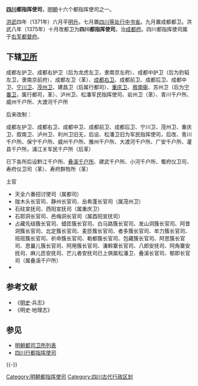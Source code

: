 '''[[四川|四川]]都指挥使司'''，[[明朝|明朝]]十六个都指挥使司之一。

[[洪武|洪武]]四年（1371年）六月平[[明升|明升]]。七月置[[四川等处行中书省|四川等处行中书省]]。九月置成都都卫。洪武八年（1375年）十月改都卫为'''四川都指挥使司'''，治[[成都府|成都府]]。四川都指挥使司属于[[右军都督府|右军都督府]]。

== 下辖[[卫所|卫所]] ==
成都左护卫、成都右护卫（后为龙虎左卫，隶南京左府）、成都中护卫（后为豹韬左卫，隶南京前府）、成都左卫（革）、[[成都右卫|成都右卫]]、成都前卫、成都后卫、成都中卫、[[宁川卫|宁川卫]]、[[茂州卫|茂州卫]]、建昌卫（后属行都司）、[[重庆卫|重庆卫]]、[[敘南衞|敘南衞]]、苏州卫（后为[[宁番卫|宁番卫]]，属行都司，革）、泸州卫、松潘军民指挥使司、岩州卫（革）、青川千户所、威州千户所、大渡河千户所

后来改制：

成都左护卫、成都右卫、成都中卫、成都前卫、成都后卫、宁川卫、茂州卫、重庆卫、叙南卫、泸州卫、利州卫旧无，后设、松潘卫旧为军民指挥使司，后改、青川千户所、保宁千户所、威州千户所、雅州千户所、大渡河千户所、广安千户所、灌县千户所，浦江关军民千户所（后革）

已下各所后设黔江千户所、[[叠溪千户所|叠溪千户所]]、建武千户所、小河千户所、蜀府仪卫司、寿府仪卫司（革）、寿府群牧所（革）

;土官
* 天全六番招讨使司（属都司）
* 陇木头长官司、静州长官司、岳希蓬长官司（属茂州卫）
* 石砫宣抚司、西阳宣抚司（属重庆卫）
* 石耶洞长官司、邑梅洞长官司（属酉阳宣抚司）
* 占藏先结簇长官司、蜡匝簇长官司、白马路簇长官司、发山洞簇长官司、阿昔洞簇长官司、北定簇长官司、麦匝簇长官司、者多簇长官司、牟力簇长官司、班班簇长官司、祈命簇长官司、勒都簇长官司、包藏簇长官司、阿思簇长官司、思曩儿簇长官司、阿用簇长官司、潘斡寨长官司、八郎安抚司、阿角寨安抚司、麻儿匝安抚司、芒儿者安抚司已上俱属松潘卫、叠溪长官司、郁即长官司（属叠溪千户所）
*

== 参考文献 ==
*《[[明史|明史]]·兵志》
*《明史·地理志》

== 参见 ==
* [[明朝都司卫所列表|明朝都司卫所列表]]
* [[四川行都指挥使司|四川行都指挥使司]]

{{-}}
{{明朝行政区划|nocat}}
[[Category:明朝都指挥使司|Category:明朝都指挥使司]]
[[Category:四川古代行政区划|Category:四川古代行政区划]]